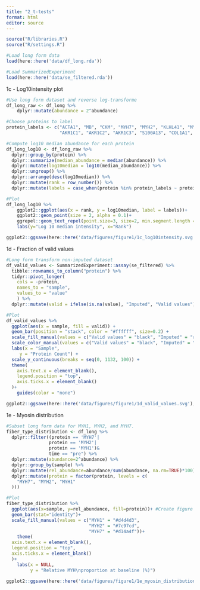 ```yaml
---
title: "2_t-tests"
format: html
editor: source
---
```


```r
source("R/libraries.R")
source("R/settings.R")
```

```r
#Load long form data
load(here::here('data/df_long.rda'))

#Load SummarizedExperiment
load(here::here('data/se_filtered.rda'))
```

1c - Log10intensity plot
```r
#Use long form dataset and reverse log-transforme
df_long_raw <- df_long %>% 
    dplyr::mutate(abundance = 2^abundance)

#Choose proteins to label
protein_labels <- c("ACTA1", "MB", "CKM", "MYH7", "MYH2", "KLHL41", "MYBPH",
                    "AKR1C1", "AKR1C2", "AKR1C3", "S100A13", "COL1A1", "COL1A2")

#Compute log10 median abundance for each protein
df_long_log10 <- df_long_raw %>% 
  dplyr::group_by(protein) %>% 
  dplyr::summarize(median_abundance = median(abundance)) %>% 
  dplyr::mutate(log10median = log10(median_abundance)) %>% 
  dplyr::ungroup() %>% 
  dplyr::arrange(desc(log10median)) %>% 
  dplyr::mutate(rank = row_number()) %>% 
  dplyr::mutate(labels = case_when(protein %in% protein_labels ~ protein))

#Plot
df_long_log10 %>% 
    ggplot2::ggplot(aes(x = rank, y = log10median, label = labels))+
    ggplot2::geom_point(size = 2, alpha = 0.1)+
    ggrepel::geom_text_repel(point.size=3, size=2, min.segment.length = 0)+
    labs(y="Log 10 median intensity", x="Rank")

ggplot2::ggsave(here::here('data/figures/figure1/1c_log10intensity.svg'), width = 90, height = 45, units = "mm")

```

1d - Fraction of valid values
```r
#Long form transform non-imputed dataset
df_valid_values <- SummarizedExperiment::assay(se_filtered) %>%
  tibble::rownames_to_column("protein") %>%
  tidyr::pivot_longer(
    cols = -protein,
    names_to = "sample",
    values_to = "value"
    ) %>%
  dplyr::mutate(valid = ifelse(is.na(value), "Imputed", "Valid values"))

#Plot
df_valid_values %>% 
  ggplot(aes(x = sample, fill = valid)) +
  geom_bar(position = "stack", color = "#ffffff", size=0.2) +
  scale_fill_manual(values = c("Valid values" = "black", "Imputed" = "red")) +
  scale_color_manual(values = c("Valid values" = "black", "Imputed" = "red"))+
  labs(x = "Sample",
     y = "Protein Count") +
  scale_y_continuous(breaks = seq(0, 1132, 100)) +
  theme(
    axis.text.x = element_blank(),
    legend.position = "top",
    axis.ticks.x = element_blank()
  )+
    guides(color = "none")

ggplot2::ggsave(here::here('data/figures/figure1/1d_valid_values.svg'), width = 90, height = 45, units = "mm")
```

1e - Myosin distribution
```r
#Subset long form data for MYH1, MYH2, and MYH7.
fiber_type_distribution <- df_long %>% 
  dplyr::filter((protein == 'MYH7'|
                protein == 'MYH2'|
                protein == 'MYH1')&
                time == "pre") %>% 
  dplyr::mutate(abundance=2^abundance) %>% 
  dplyr::group_by(sample) %>% 
  dplyr::mutate(rel_abundance=abundance/sum(abundance, na.rm=TRUE)*100) %>% 
  dplyr::mutate(protein = factor(protein, levels = c(
    "MYH7", "MYH2", "MYH1"
  )))

#Plot
fiber_type_distribution %>% 
  ggplot(aes(x=sample, y=rel_abundance, fill=protein))+ #Create figure
  geom_bar(stat="identity")+
  scale_fill_manual(values = c("MYH1" = "#d4d4d3",
                               "MYH2" = "#7c97cd",
                               "MYH7" = "#d14a4f"))+
    theme(
  axis.text.x = element_blank(),
  legend.position = "top",
  axis.ticks.x = element_blank()
  )+
    labs(x = NULL,
         y = "Relative MYH\nproportion at baseline (%)")

ggplot2::ggsave(here::here('data/figures/figure1/1e_myosin_distributions.svg'), width = 90, height = 45, units = "mm")

```

